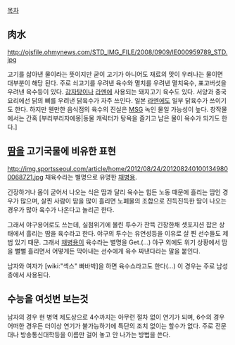 [[목차]]

== 肉水 == 
http://ojsfile.ohmynews.com/STD_IMG_FILE/2008/0909/IE000959789_STD.jpg

고기를 삶아낸 물이라는 뜻이지만 굳이 고기가 아니어도 재료의 맛이 우러나는 물이면 대부분이 해당 된다. 주로 쇠고기를 우려낸 육수와 멸치를 우려낸 멸치육수, 표고버섯을 우려낸 육수등이 있다. [[감자탕]]이나 [[라멘]]에 사용되는 돼지고기 육수도 있다. 서양과 중국 요리에선 닭의 뼈를 우려낸 닭육수가 자주 쓰인다. 일본 [[라멘]]에도 일부 닭육수가 쓰이기도 한다. 하지만 웬만한 음식점의 육수의 진실은 [[MSG]] 녹인 물일 가능성이 높다. 창작물에서는 간혹 [부리부리자에몽|동물 캐릭터가 탕욕을 즐기고 남은 물이 육수가 되기도 한다.]

== [[땀]]을 고기국물에 비유한 표현 ==
http://img.sportsseoul.com/article/home/2012/08/24/2012082401001349800068721.jpg
채육수라는 별명으로 유명한 [[채병용]].

긴장하거나 몸이 굳어서 나오는 식은 땀과 달리 육수는 힘든 노동 때문에 흘리는 땀인 경우가 많으며, 살찐 사람이 땀을 많이 흘리면 노폐물의 조합으로 진득진득한 땀이 나오는 경우가 많아 육수가 나온다고 놀리곤 한다.

그래서 야구용어로도 쓰는데, 실점위기에 몰린 투수가 잔뜩 긴장한채 셋포지션 잡은 상태에서 흘리는 땀을 육수라고 한다. 야구의 투수는 유연성등을 이유로 살 찐 선수들도 제법 있기 때문. 그래서 [[채병용]]이 육수라는 별명을 Get.(…) 야구 외에도 위기 상황에서 땀을 뻘뻘 흘리면서 어떻게든 막아내는 선수에게 육수 짜낸다라는 말을 붙인다.

남자와 여자가 [wiki:"섹스" 빠바박]을 하면 육수쇼라고도 한다(...) 이 경우는 주로 남성층에서 사용된다.

== 수능을 여섯번 보는것 == 

남자의 경우 현 병역 제도상으로 4수까지는 아무런 절차 없이 연기가 되며, 6수의 경우 어떠한 경우든 더이상 연기가 불가능하기에 특단의 조치 없이는 할수가 없다. 주로 전문대나 방송통신대학등을 이름만 걸어 놓고 안 나가는 방법을 쓴다. 

